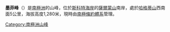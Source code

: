 {{coord|77|59|S|164|4|E|display=title}}

'''墨菲峰'''（{{lang-en|Murphy Peak}}）是[[南極洲|南極洲]]的山峰，位於[[斯科特海岸|斯科特海岸]]的[[薩爾蒙山|薩爾蒙山]]南岸，處於[[哈格蒂山|哈格蒂山]]西南面5公里，海拔高度1,280米，現時由[[南極條約體系|南極條約體系]]管理。

{{DEFAULTSORT:Murphy Peak}}
[[Category:南極洲山峰|Category:南極洲山峰]]


{{ScottCoast-geo-stub}}
